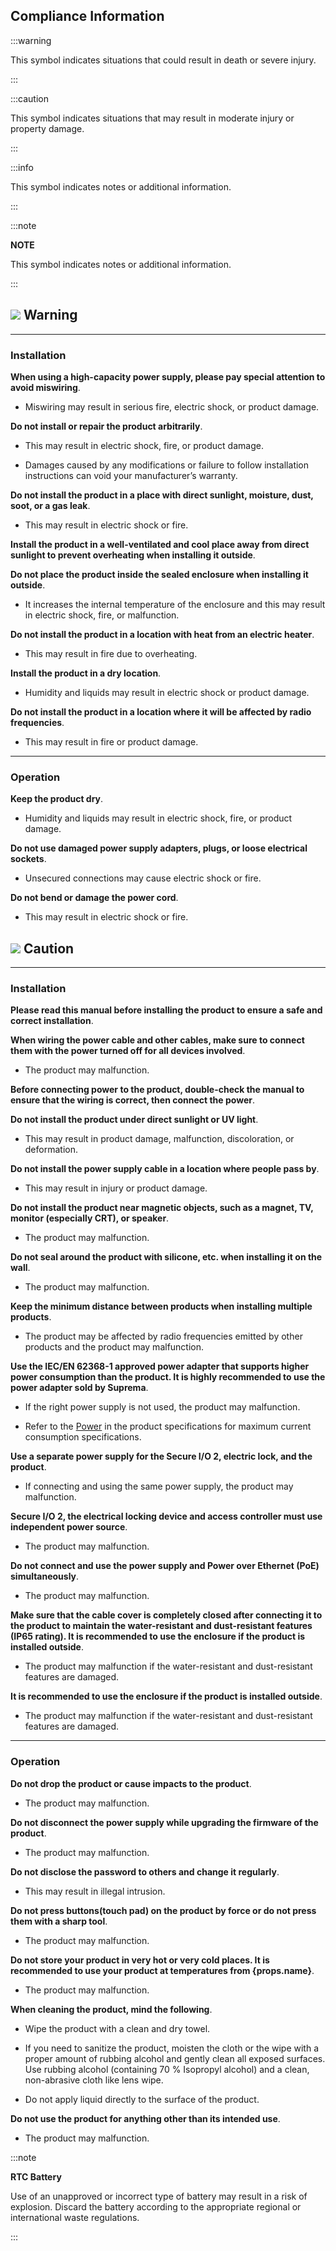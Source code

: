 ## Compliance Information

:::warning

This symbol indicates situations that could result in death or severe injury.

:::

:::caution

This symbol indicates situations that may result in moderate injury or property damage.

:::

:::info

This symbol indicates notes or additional information.

:::

:::note

**NOTE**

This symbol indicates notes or additional information.

:::

<div className='page-break' />

## <Image src='/img/common/ico-caution.svg' ico alone /> Warning

---

### Installation

**When using a high-capacity power supply, please pay special attention to avoid miswiring**.

* Miswiring may result in serious fire, electric shock, or product damage.

**Do not install or repair the product arbitrarily**.

* This may result in electric shock, fire, or product damage.

* Damages caused by any modifications or failure to follow installation instructions can void your manufacturer’s warranty.

**Do not install the product in a place with direct sunlight, moisture, dust, soot, or a gas leak**.

* This may result in electric shock or fire.

**Install the product in a well-ventilated and cool place away from direct sunlight to prevent overheating when installing it outside**.

**Do not place the product inside the sealed enclosure when installing it outside**.

* It increases the internal temperature of the enclosure and this may result in electric shock, fire, or malfunction.

**Do not install the product in a location with heat from an electric heater**.

* This may result in fire due to overheating.

**Install the product in a dry location**.

* Humidity and liquids may result in electric shock or product damage.

**Do not install the product in a location where it will be affected by radio frequencies**.

* This may result in fire or product damage.

---

### Operation

**Keep the product dry**.

* Humidity and liquids may result in electric shock, fire, or product damage.

**Do not use damaged power supply adapters, plugs, or loose electrical sockets**.

* Unsecured connections may cause electric shock or fire.

**Do not bend or damage the power cord**.

* This may result in electric shock or fire.

<div className='page-break' />

## <Image src='/img/common/ico-warning.svg' ico alone /> Caution

---

### Installation

**Please read this manual before installing the product to ensure a safe and correct installation**.

**When wiring the power cable and other cables, make sure to connect them with the power turned off for all devices involved**.

* The product may malfunction.

**Before connecting power to the product, double-check the manual to ensure that the wiring is correct, then connect the power**.

**Do not install the product under direct sunlight or UV light**.

* This may result in product damage, malfunction, discoloration, or deformation.

**Do not install the power supply cable in a location where people pass by**.

* This may result in injury or product damage.

**Do not install the product near magnetic objects, such as a magnet, TV, monitor (especially CRT), or speaker**.

* The product may malfunction.

<Include product='bioentry_w2,bioentry_w3,biolite_n2,xpass_2,xpass_d2'>

**Do not seal around the product with silicone, etc. when installing it on the wall**.

* The product may malfunction.

</Include>

**Keep the minimum distance between products when installing multiple products**.

* The product may be affected by radio frequencies emitted by other products and the product may malfunction.

**Use the IEC/EN 62368-1 approved power adapter that supports higher power consumption than the product. It is highly recommended to use the power adapter sold by Suprema**.

* If the right power supply is not used, the product may malfunction.

* Refer to the [Power](product-specifications#specs.power) in the product specifications for maximum current consumption specifications.

**Use a separate power supply for the Secure I/O 2, electric lock, and the product**.

* If connecting and using the same power supply, the product may malfunction.

<Include product='secure_io_2'>

**Secure I/O 2, the electrical locking device and access controller must use independent power source**.

* The product may malfunction.

</Include>

<Include product='biostation_3,biostation_2a,bioentry_w3'>

**Do not connect and use the power supply and Power over Ethernet (PoE) simultaneously**.

* The product may malfunction.

</Include>

<Xclude product='xpass_2,xpass_d2,biostation_2a,bioentry_w3'>

**Make sure that the cable cover is completely closed after connecting it to the product to maintain the water-resistant and dust-resistant features (IP65 rating). It is recommended to use the enclosure if the product is installed outside**.

* The product may malfunction if the water-resistant and dust-resistant features are damaged.

</Xclude>

<Include product='xpass_2,xpass_d2,biostation_2a'>

**It is recommended to use the enclosure if the product is installed outside**.

* The product may malfunction if the water-resistant and dust-resistant features are damaged.

</Include>

---

### Operation

**Do not drop the product or cause impacts to the product**.

* The product may malfunction.

**Do not disconnect the power supply while upgrading the firmware of the product**.

* The product may malfunction.

**Do not disclose the password to others and change it regularly**.

* This may result in illegal intrusion.

**Do not press buttons(touch pad) on the product by force or do not press them with a sharp tool**.

* The product may malfunction.

**Do not store your product in very hot or very cold places. It is recommended to use your product at temperatures from {props.name}**.

* The product may malfunction.

**When cleaning the product, mind the following**.

* Wipe the product with a clean and dry towel.

* If you need to sanitize the product, moisten the cloth or the wipe with a proper amount of rubbing alcohol and gently clean all exposed surfaces. Use rubbing alcohol (containing 70 % Isopropyl alcohol) and a clean, non-abrasive cloth like lens wipe.

* Do not apply liquid directly to the surface of the product.

**Do not use the product for anything other than its intended use**.

* The product may malfunction.

:::note

**RTC Battery**

Use of an unapproved or incorrect type of battery may result in a risk of explosion. Discard the battery according to the appropriate regional or international waste regulations.

:::